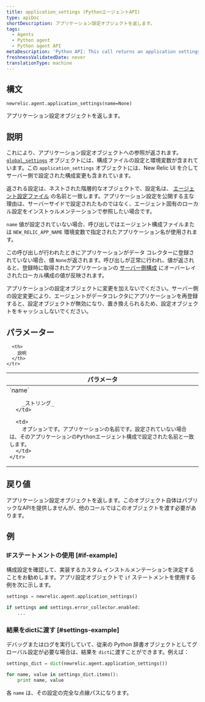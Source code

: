 ```yaml
---
title: application_settings (PythonエージェントAPI)
type: apiDoc
shortDescription: アプリケーション設定オブジェクトを返します。
tags:
  - Agents
  - Python agent
  - Python agent API
metaDescription: 'Python API: This call returns an application settings object.'
freshnessValidatedDate: never
translationType: machine
---
```


## 構文

```
newrelic.agent.application_settings(name=None)
```

アプリケーション設定オブジェクトを返します。

## 説明

これにより、アプリケーション設定オブジェクトへの参照が返されます。 [`global_settings`](/docs/agents/python-agent/python-agent-api/global_settings) オブジェクトには、構成ファイルの設定と環境変数が含まれています。この `application_settings` オブジェクトには、New Relic UI を介してサーバー側で設定された構成変更も含まれています。

返される設定は、ネストされた階層的なオブジェクトで、設定名は、 [エージェント設定ファイル](/docs/agents/python-agent/installation-and-configuration/python-agent-configuration) の名前と一致します。アプリケーション設定を公開する主な理由は、サーバーサイドで設定されたものではなく、エージェント固有のローカル設定をインストゥルメンテーションで参照したい場合です。

`name` 値が設定されていない場合、呼び出しではエージェント構成ファイルまたは `NEW_RELIC_APP_NAME` 環境変数で指定されたアプリケーション名が使用されます。

この呼び出しが行われたときにアプリケーションがデータ コレクターに登録されていない場合、値 `None`が返されます。呼び出しが正常に行われ、値が返されると、登録時に取得されたアプリケーションの [サーバー側構成](/docs/agents/manage-apm-agents/configuration/configure-agent#ssc) にオーバーレイされたローカル構成の値が反映されます。

<Callout variant="important">
  アプリケーションの設定オブジェクトに変更を加えないでください。サーバー側の設定変更により、エージェントがデータコレクタにアプリケーションを再登録すると、設定オブジェクトが無効になり、置き換えられるため、設定オブジェクトをキャッシュしないでください。
</Callout>

## パラメーター

<table>
  <thead>
    <tr>
      <th width="25%">
        パラメータ
      </th>

      <th>
        説明
      </th>
    </tr>
  </thead>

  <tbody>
    <tr>
      <td>
        `name`

        _ストリング_
      </td>

      <td>
        オプションです。アプリケーションの名前です。設定されていない場合は、そのアプリケーションのPythonエージェント構成で設定された名前と一致します。
      </td>
    </tr>
  </tbody>
</table>

## 戻り値

アプリケーション設定オブジェクトを返します。このオブジェクト自体はパブリックなAPIを提供しませんが、他のコールではこのオブジェクトを渡す必要があります。

## 例

### IFステートメントの使用 [#if-example]

構成設定を確認して、実装するカスタム インストルメンテーションを決定することをお勧めします。アプリ設定オブジェクトで `if` ステートメントを使用する例を次に示します。

```py
settings = newrelic.agent.application_settings()

if settings and settings.error_collector.enabled:
    ...
```

### 結果をdictに渡す [#settings-example]

デバッグまたはログを実行していて、従来の Python 辞書オブジェクトとしてグローバル設定が必要な場合は、結果を `dict`に渡すことができます。例えば：

```py
settings_dict = dict(newrelic.agent.application_settings())

for name, value in settings_dict.items():
    print name, value
```

各 `name` は、その設定の完全な点線パスになります。